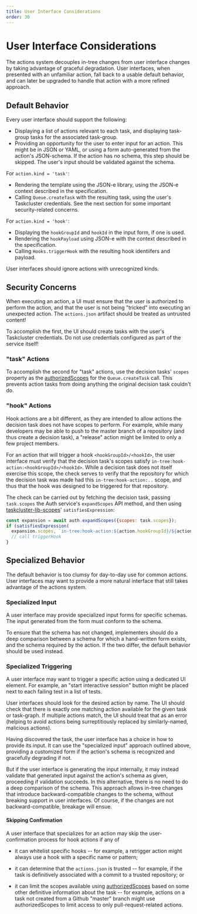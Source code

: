 ---
title: User Interface Considerations
order: 30
---

# User Interface Considerations

The actions system decouples in-tree changes from user interface changes
by taking advantage of graceful degradation. User interfaces, when
presented with an unfamiliar action, fall back to a usable default
behavior, and can later be upgraded to handle that action with a more
refined approach.

Default Behavior
----------------

Every user interface should support the following:

-   Displaying a list of actions relevant to each task, and displaying
    task-group tasks for the associated task-group.
-   Providing an opportunity for the user to enter input for an
    action. This might be in JSON or YAML, or using a form
    auto-generated from the action's JSON-schema. If the action has no
    schema, this step should be skipped. The user's input should be
    validated against the schema.

For `action.kind = 'task'`:

-   Rendering the template using the JSON-e library, using the JSON-e
    context described in the specification.
-   Calling `Queue.createTask` with the resulting task, using the
    user's Taskcluster credentials. See the next section for some
    important security-related concerns.

For `action.kind = 'hook'`:

-   Displaying the `hookGroupId` and `hookId` in the input form,
    if one is used.
-   Rendering the `hookPayload` using JSON-e with the context described
    in the specification.
-   Calling `Hooks.triggerHook` with the resulting hook identiifers
    and payload.

User interfaces should ignore actions with unrecognized kinds.

Security Concerns
-----------------

When executing an action, a UI must ensure that the user is authorized to
perform the action, and that the user is not being "tricked" into executing an
unexpected action. The `actions.json` artifact should be treated as untrusted
content!

To accomplish the first, the UI should create tasks with the user's
Taskcluster credentials. Do not use credentials configured as part of
the service itself!

### "task" Actions

To accomplish the second for "task" actions, use the decision tasks' `scopes`
property as the
[authorizedScopes](/docs/manual/design/apis/hawk/authorized-scopes)
for the `Queue.createTask` call. This prevents action tasks from doing anything
the original decision task couldn't do.

### "hook" Actions

Hook actions are a bit different, as they are intended to allow actions the
decision task does not have scopes to perform. For example, while many
developers may be able to push to the master branch of a repository (and thus
create a decision task), a "release" action might be limited to only a few
project members.

For an action that will trigger a hook `<hookGroupId>/<hookId>`, the user
interface must verify that the decision task's scopes satisfy
`in-tree:hook-action:<hookGroupId>/<hookId>`. While a decision task does not
itself exercise this scope, the check serves to verify that the repository for
which the decision task was made had this `in-tree:hook-action:..` scope, and
thus that the hook was designed to be triggered for that repository.

The check can be carried out by fetching the decision task, passing
`task.scopes` the Auth service's `expandScopes` API method, and then using
[taskcluster-lib-scopes](https://github.com/taskcluster/taskcluster-lib-scopes)'
`satisfiesExpression`:

```javascript
const expansion = await auth.expandScopes({scopes: task.scopes});
if (satisfiesExpression(
  expansion.scopes, `in-tree:hook-action:${action.hookGroupId}/${action.hookId}`)) {
  // call triggerHook
}
```

Specialized Behavior
--------------------

The default behavior is too clumsy for day-to-day use for common
actions. User interfaces may want to provide a more natural interface
that still takes advantage of the actions system.

### Specialized Input

A user interface may provide specialized input forms for specific
schemas. The input generated from the form must conform to the schema.

To ensure that the schema has not changed, implementers should do a deep
comparison between a schema for which a hand-written form exists, and
the schema required by the action. If the two differ, the default
behavior should be used instead.

### Specialized Triggering

A user interface may want to trigger a specific action using a dedicated
UI element. For example, an "start interactive session" button might be
placed next to each failing test in a list of tests.

User interfaces should look for the desired action by name. The UI
should check that there is exactly one matching action available for the
given task or task-graph. If multiple actions match, the UI should treat
that as an error (helping to avoid actions being surreptitiously
replaced by similarly-named, malicious actions).

Having discovered the task, the user interface has a choice in how to
provide its input. It can use the "specialized input" approach outlined
above, providing a customized form if the action's schema is recognized
and gracefully degrading if not.

But if the user interface is generating the input internally, it may
instead validate that generated input against the action's schema as
given, proceeding if validation succeeds. In this alternative, there is
no need to do a deep comparison of the schema. This approach allows
in-tree changes that introduce backward-compatible changes to the
schema, without breaking support in user interfaces. Of course, if the
changes are not backward-compatible, breakage will ensue.

#### Skipping Confirmation

A user interface that specializes for an action may skip the user-confirmation
process for hook actions if any of

* it can whitelist specific hooks -- for example, a retrigger action might
  always use a hook with a specific name or pattern;

* it can determine that the `actions.json` is trusted -- for example, if the
  task is definitively associated with a commit to a trusted repository; or

* it can limit the scopes available using
  [authorizedScopes](/docs/manual/design/apis/hawk/authorized-scopes)
  based on some other definitive information about the task -- for example,
  actions on a task not created from a Github "master" branch might use
  authorizedScopes to limit access to only pull-request-related actions.
